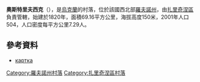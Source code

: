 {{coord|51|42|43|N|25|47|0|E|scale:30000|display=title}}

'''奧斯特里夫西克'''（{{lang-uk|Острівськ}}），是[[烏克蘭|烏克蘭]]的村落，位於該國西北部[[羅夫諾州|羅夫諾州]]，由[[扎里奇涅區|扎里奇涅區]]負責管轄，始建於1820年，面積69.16平方公里，海拔高度150米，2001年人口504，人口密度每平方公里7.29人。

==參考資料==
*[http://w1.c1.rada.gov.ua/pls/z7502/A005?rf7571=27593 картка]{{dead link|date=2017年12月 |bot=InternetArchiveBot |fix-attempted=yes }}

{{DEFAULTSORT:Острівськ}}
[[Category:羅夫諾州村落|Category:羅夫諾州村落]]
[[Category:扎里奇涅區村落|Category:扎里奇涅區村落]]


{{Rivne-geo-stub}}